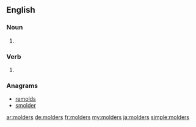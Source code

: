 ==English==

===Noun===
{{head|en|plural}}

# {{plural of|molder|lang=en}}

===Verb===
{{head|en}}

# {{en-third-person singular of|molder}}

===Anagrams===
* [[remolds#English|remolds]]
* [[smolder#English|smolder]]

[[ar:molders]]
[[de:molders]]
[[fr:molders]]
[[my:molders]]
[[ja:molders]]
[[simple:molders]]